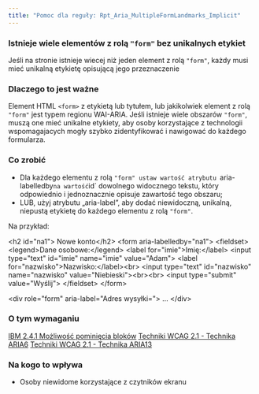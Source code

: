 ```yaml
---
title: "Pomoc dla reguły: Rpt_Aria_MultipleFormLandmarks_Implicit"
---
```


<div className="toolHelp">
<Row>
<Column colLg={16} colMd={8} colSm={4} className="toolHead">

### Istnieje wiele elementów z rolą `"form"` bez unikalnych etykiet

<div id="locLevel"></div>

Jeśli na stronie istnieje wiecej niż jeden element z rolą `"form"`, każdy musi mieć unikalną etykietę opisującą jego przeznaczenie

</Column>
</Row>
<Row>
<Column colLg={11} colMd={5} colSm={4} className="toolMain">

### Dlaczego to jest ważne

Element HTML `<form>` z etykietą lub tytułem, lub jakikolwiek element z rolą `"form"` jest typem regionu WAI-ARIA. Jeśli istnieje wiele obszarów `"form"`, muszą one mieć unikalne etykiety, aby osoby korzystające z technologii wspomagajacych mogły szybko zidentyfikować i nawigować do każdego formularza.


<div id="locSnippet"></div>

### Co zrobić

* Dla każdego elementu z rolą `"form" ustaw wartość atrybutu `aria-labelledby` na wartość `id` dowolnego widocznego tekstu, który odpowiednio i jednoznacznie opisuje zawartość tego obszaru;
* LUB, użyj atrybutu „aria-label”, aby dodać niewidoczną, unikalną, niepustą etykietę do każdego elementu z rolą `"form"`.


Na przykład:

<CodeSnippet type="multi" light={true}>&lt;h2 id="na1"&gt; Nowe konto&lt;/h2&gt;
&lt;form  aria-labelledby="na1"&gt;
  &lt;fieldset&gt;
    &lt;legend&gt;Dane osobowe:&lt;/legend&gt;
    &lt;label for="imie"&gt;Imię:&lt;/label&gt;
    &lt;input type="text" id="imie" name="imie" value="Adam"&gt;
    &lt;label for="nazwisko"&gt;Nazwisko:&lt;/label&gt;&lt;br&gt;
    &lt;input type="text" id="nazwisko" name="nazwisko" value="Niebieski"&gt;&lt;br&gt;&lt;br&gt;
    &lt;input type="submit" value="Wyślij"&gt;
  &lt;/fieldset&gt;
&lt;/form&gt;
    
    
&lt;div role="form" aria-label="Adres wysyłki="&gt;
	...
&lt;/div&gt;</CodeSnippet>

</Column>
<Column colLg={5} colMd={3} colSm={4} className="toolLeft">

### O tym wymaganiu

[IBM 2.4.1 Możliwość pominięcia bloków](http://www.ibm.com/able/guidelines/ci162/bypass_blocks.html)
[Techniki WCAG 2.1 - Technika ARIA6](https://www.w3.org/WAI/WCAG21/Techniques/aria/ARIA6)
[Techniki WCAG 2.1 - Technika ARIA13](https://www.w3.org/WAI/WCAG21/Techniques/aria/ARIA13)

### Na kogo to wpływa

* Osoby niewidome korzystające z czytników ekranu

</Column>
</Row>
</div>

